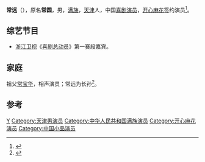 {{Otheruses|other=名为常远的其他人物|常远}}
{{艺人
|姓名 = 常远
|类型 = 男演员
|图片 = 
|图片尺寸 = 
|图片简介 = 
|本名 = 
|外文名 = 
|外文 = 
|罗马拼音 = Chang Yuan
|英文名 = 
|昵称 = 
|其他艺名 = 
|国籍 ={{PRC}}
|民族 = [[满族|满族]]<ref>{{web cite  |url=https://3g.163.com/v/video/VT2RH4DA4.html  |title=常远的一家都是满族人，至今沿袭传统礼仪，吃饭前先问一圈好  |accessdate=2018-09-14  |publisher=网易视频  |archive-date=2018-09-14  |archive-url=https://web.archive.org/web/20180914094243/https://3g.163.com/v/video/VT2RH4DA4.html  |dead-url=no  }}</ref>
|籍贯 = 
|出生日期 = {{birth date and age|1981|09|25}}
|出生地点 = {{CHN}}[[天津市|天津市]]
|逝世日期 = 
|逝世地点 = 
|职业 = 演员、相声演员、導演
|语言 = 
|教育程度 = 
|母校 = [[北京电影学院|北京电影学院]]
|宗教信仰 = 
|配偶 = 
|儿女 = 
|父母 = 
|亲属 = 爷爷[[常宝华|常宝华]]
|音乐类型 = 
|演奏乐器 = 
|出道地点 = 
|出道日期 = 
|出道作 = 《对话趣谈-爷孙对话》
|代表作 =《大城小事》 《落叶归根》
|著名角色 = 
|活跃年代 = 2009年至今
|唱片公司 = 
|经纪公司 = 开心麻花
|签名 = 
|签名大小 = 
|签名替代 = 
|网站 = 
|相关团体 = [[开心麻花|开心麻花]]
|imdb = 7613074
}}
'''常远'''（{{bd|1981年|9月25日|||C}}），原名'''常圆'''，男，[[满族|满族]]，[[天津|天津]]人，中国[[喜剧演员|喜剧演员]]，[[开心麻花|开心麻花]]签约演员<ref>{{cite web |url=http://yule.sohu.com/20091117/n268275632.shtml |title=开心麻花演员常远介绍 |date=2009-11-17 |accessdate=2016-09-21 |publisher=搜狐娱乐 |archive-date=2017-01-18 |archive-url=https://web.archive.org/web/20170118135527/http://yule.sohu.com/20091117/n268275632.shtml |dead-url=no }}</ref>。

== 综艺节目==
*[[浙江卫视|浙江卫视]]《[[喜剧总动员|喜剧总动员]]》第一赛段嘉宾。

== 家庭 ==
祖父[[常宝华|常宝华]]，相声演员；常远为长孙<ref>{{web cite |url=http://news.ifeng.com/gundong/detail_2012_02/07/12349313_0.shtml |title=常宝华孙子闯春晚 |date=2012-02-07 |accessdate=2016-09-21 |publisher=凤凰网资讯 |archive-date=2017-01-18 |archive-url=https://web.archive.org/web/20170118214533/http://news.ifeng.com/gundong/detail_2012_02/07/12349313_0.shtml |dead-url=no }}</ref>。

==参考==
{{reflist}}

{{Authority control}}

{{DEFAULTSORT:Chang yuan}}
[[Category:常姓|Y]]
[[Category:天津男演员|Category:天津男演员]]
[[Category:中华人民共和国满族演员|Category:中华人民共和国满族演员]]
[[Category:开心麻花演员|Category:开心麻花演员]]
[[Category:中国小品演员|Category:中国小品演员]]


{{中华人民共和国人物小作品}}